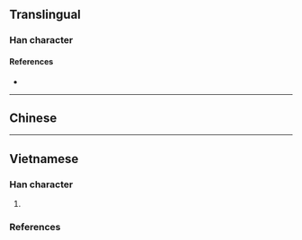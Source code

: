 {{also|丟}}
{{character info}}
==Translingual==

===Han character===
{{Han char|rn=4|rad=丿|as=05|sn=6|four=|canj=HGI|ids=⿱丿去}}

====References====
* {{Han ref|kx=0078.101|dkj=00144|hdz=10386.030|uh=4E22|ud=20002}}

----

==Chinese==
{{zh-see|丟}}

----

==Vietnamese==

===Han character===
{{vi-readings|rs=丿05
|hanviet=đâu-gdhn;tvctdhv;hvttd;tchvtd, đốc-gdhn
|phienthiet=
|nom=đâu-gdhn
}}

# {{han tu form of|đâu|(alternate form of {{l|vi|丟}}) [[lost]], [[misplaced]]}}

===References===
<references/>